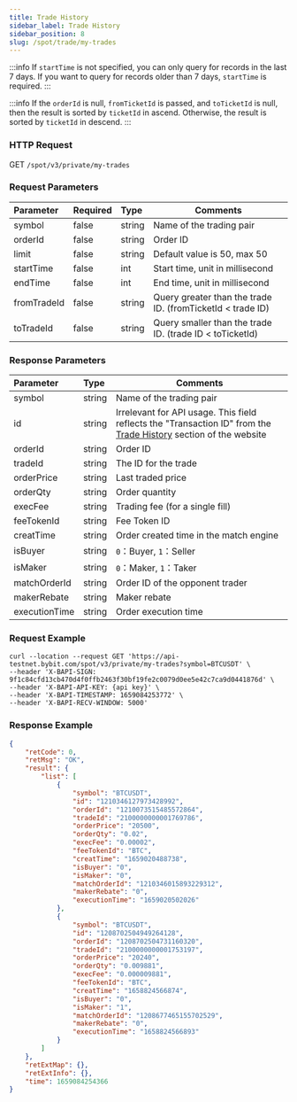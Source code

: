 ```yaml
---
title: Trade History
sidebar_label: Trade History
sidebar_position: 8
slug: /spot/trade/my-trades
---
```


:::info
If `startTime` is not specified, you can only query for records in the last 7 days. If you want to query for records older than 7 days, `startTime` is required.
:::

:::info
If the <code>orderId</code> is null, <code>fromTicketId</code> is passed, and <code>toTicketId</code> is null, then the result is sorted by <code>ticketId</code> in ascend. Otherwise, the result is sorted by <code>ticketId</code> in descend.
:::

### HTTP Request
GET <code>/spot/v3/private/my-trades</code>

### Request Parameters
| Parameter | Required | Type | Comments|
|:----- |:-------|:-----|------ |
| symbol               | false               | string          | Name of the trading pair                |
| orderId              | false               | string          | Order ID               |
| limit                | false               | string          | Default value is 50, max 50 |
| startTime            | false               | int             | Start time, unit in millisecond           |
| endTime              | false               | int             | End time, unit in millisecond             |
| fromTradeId          | false               | string          |  Query greater than the trade ID. (fromTicketId < trade ID)              |
| toTradeId            | false               | string          | Query smaller than the trade ID. (trade ID < toTicketId)                |

### Response Parameters
| Parameter | Type | Comments|
|:----- |:-----|----- |
| symbol                | string          | Name of the trading pair        |
| id                    | string          | Irrelevant for API usage. This field reflects the "Transaction ID" from the <a href="https://www.bybit.com/user/assets/order/spot-history/active">Trade History</a> section of the website            |
| orderId               | string          | Order ID      |
| tradeId               | string          | The ID for the trade       |
| orderPrice            | string          |  Last traded price         |
| orderQty              | string          | Order quantity           |
| execFee               | string          | Trading fee (for a single fill)          |
| feeTokenId            | string          | Fee Token ID    |
| creatTime             | string          | Order created time in the match engine          |
| isBuyer               | string          | <code>0</code>：Buyer, <code>1</code>：Seller|
| isMaker               | string          | <code>0</code>：Maker, <code>1</code>：Taker|
| matchOrderId          | string          | Order ID of the opponent trader |
| makerRebate           | string          | Maker rebate   |
| executionTime         | string          | Order execution time |

### Request Example

```http
curl --location --request GET 'https://api-testnet.bybit.com/spot/v3/private/my-trades?symbol=BTCUSDT' \
--header 'X-BAPI-SIGN: 9f1c84cfd13cb470d4f0ffb2463f30bf19fe2c0079d0ee5e42c7ca9d0441876d' \
--header 'X-BAPI-API-KEY: {api key}' \
--header 'X-BAPI-TIMESTAMP: 1659084253772' \
--header 'X-BAPI-RECV-WINDOW: 5000'
```

### Response Example

```json
{
    "retCode": 0,
    "retMsg": "OK",
    "result": {
        "list": [
            {
                "symbol": "BTCUSDT",
                "id": "1210346127973428992",
                "orderId": "1210073515485572864",
                "tradeId": "2100000000001769786",
                "orderPrice": "20500",
                "orderQty": "0.02",
                "execFee": "0.00002",
                "feeTokenId": "BTC",
                "creatTime": "1659020488738",
                "isBuyer": "0",
                "isMaker": "0",
                "matchOrderId": "1210346015893229312",
                "makerRebate": "0",
                "executionTime": "1659020502026"
            },
            {
                "symbol": "BTCUSDT",
                "id": "1208702504949264128",
                "orderId": "1208702504731160320",
                "tradeId": "2100000000001753197",
                "orderPrice": "20240",
                "orderQty": "0.009881",
                "execFee": "0.000009881",
                "feeTokenId": "BTC",
                "creatTime": "1658824566874",
                "isBuyer": "0",
                "isMaker": "1",
                "matchOrderId": "1208677465155702529",
                "makerRebate": "0",
                "executionTime": "1658824566893"
            }
        ]
    },
    "retExtMap": {},
    "retExtInfo": {},
    "time": 1659084254366
}
```
